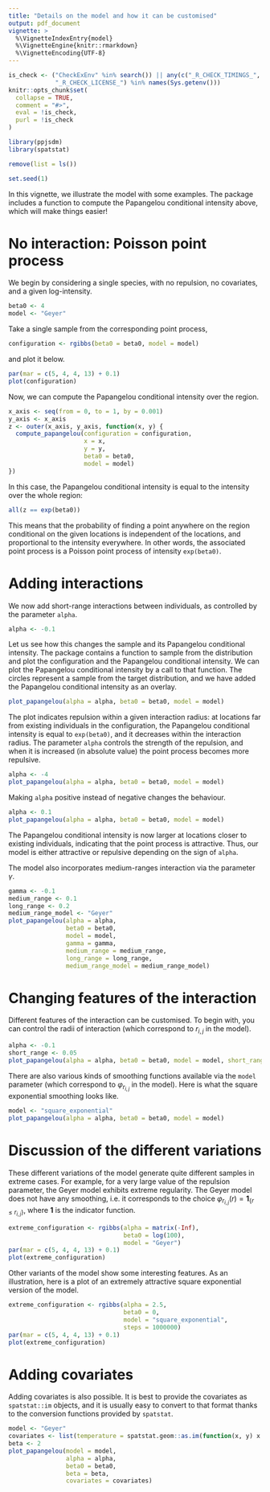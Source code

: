 ```yaml
---
title: "Details on the model and how it can be customised"
output: pdf_document
vignette: >
  %\VignetteIndexEntry{model}
  %\VignetteEngine{knitr::rmarkdown}
  %\VignetteEncoding{UTF-8}
---
```


```r
is_check <- ("CheckExEnv" %in% search()) || any(c("_R_CHECK_TIMINGS_",
             "_R_CHECK_LICENSE_") %in% names(Sys.getenv()))
knitr::opts_chunk$set(
  collapse = TRUE,
  comment = "#>",
  eval = !is_check,
  purl = !is_check
)
```

```r
library(ppjsdm)
library(spatstat)

remove(list = ls())

set.seed(1)
```

In this vignette, we illustrate the model with some examples.
The package includes a function to compute the Papangelou conditional intensity above, which will make things easier!

# No interaction: Poisson point process

We begin by considering a single species, with no repulsion, no covariates, and a given log-intensity.

```r
beta0 <- 4
model <- "Geyer"
```

Take a single sample from the corresponding point process,

```r
configuration <- rgibbs(beta0 = beta0, model = model)
```

and plot it below.

```r
par(mar = c(5, 4, 4, 13) + 0.1)
plot(configuration)
```

Now, we can compute the Papangelou conditional intensity over the region.

```r
x_axis <- seq(from = 0, to = 1, by = 0.001)
y_axis <- x_axis
z <- outer(x_axis, y_axis, function(x, y) {
  compute_papangelou(configuration = configuration, 
                     x = x, 
                     y = y, 
                     beta0 = beta0, 
                     model = model)
})
```

In this case, the Papangelou conditional intensity is equal to the intensity over the whole region:

```r
all(z == exp(beta0))
```

This means that the probability of finding a point anywhere on the region conditional on the given locations is independent of the locations, and proportional to the intensity everywhere.
In other words, the associated point process is a Poisson point process of intensity `exp(beta0)`.

# Adding interactions

We now add short-range interactions between individuals, as controlled by the parameter `alpha`.

```r
alpha <- -0.1
```

Let us see how this changes the sample and its Papangelou conditional intensity.
The package contains a function to sample from the distribution and plot the configuration and the Papangelou conditional intensity.
We can plot the Papangelou conditional intensity by a call to that function.
The circles represent a sample from the target distribution, and we have added the Papangelou conditional intensity as an overlay.

```r
plot_papangelou(alpha = alpha, beta0 = beta0, model = model)
```

The plot indicates repulsion within a given interaction radius: at locations far from existing individuals in the configuration, the Papangelou conditional intensity is equal to `exp(beta0)`, and it decreases within the interaction radius.
The parameter `alpha` controls the strength of the repulsion, and when it is increased (in absolute value) the point process becomes more repulsive.

```r
alpha <- -4
plot_papangelou(alpha = alpha, beta0 = beta0, model = model)
```

Making `alpha` positive instead of negative changes the behaviour.

```r
alpha <- 0.1
plot_papangelou(alpha = alpha, beta0 = beta0, model = model)
```

The Papangelou conditional intensity is now larger at locations closer to existing individuals, indicating that the point process is attractive.
Thus, our model is either attractive or repulsive depending on the sign of `alpha`.

The model also incorporates medium-ranges interaction via the parameter $\gamma$.
```r
gamma <- -0.1
medium_range <- 0.1
long_range <- 0.2
medium_range_model <- "Geyer"
plot_papangelou(alpha = alpha, 
                beta0 = beta0, 
                model = model, 
                gamma = gamma, 
                medium_range = medium_range,
                long_range = long_range,
                medium_range_model = medium_range_model)
```

# Changing features of the interaction

Different features of the interaction can be customised.
To begin with, you can control the radii of interaction (which correspond to $r_{i,j}$ in the model).

```r
alpha <- -0.1
short_range <- 0.05
plot_papangelou(alpha = alpha, beta0 = beta0, model = model, short_range = short_range)
```

There are also various kinds of smoothing functions available via the `model` parameter (which correspond to $\varphi_{r_{i,j}}$ in the model).
Here is what the square exponential smoothing looks like.

```r
model <- "square_exponential"
plot_papangelou(alpha = alpha, beta0 = beta0, model = model)
```

# Discussion of the different variations

These different variations of the model generate quite different samples in extreme cases.
For example, for a very large value of the repulsion parameter, the Geyer model exhibits extreme regularity.
The Geyer model does not have any smoothing, i.e. it corresponds to the choice $\varphi_{r_{i,j}}(r)=\mathbf1_{\{r\le r_{i,j}\}}$, where $\mathbf1$ is the indicator function.

```r
extreme_configuration <- rgibbs(alpha = matrix(-Inf),
                                beta0 = log(100),
                                model = "Geyer")
par(mar = c(5, 4, 4, 13) + 0.1)
plot(extreme_configuration)
```

Other variants of the model show some interesting features.
As an illustration, here is a plot of an extremely attractive square exponential version of the model.

```r
extreme_configuration <- rgibbs(alpha = 2.5,
                                beta0 = 0,
                                model = "square_exponential",
                                steps = 1000000)
par(mar = c(5, 4, 4, 13) + 0.1)
plot(extreme_configuration)
```

# Adding covariates

Adding covariates is also possible.
It is best to provide the covariates as `spatstat::im` objects, and it is usually easy to convert to that format thanks to the conversion functions provided by `spatstat`.

```r
model <- "Geyer"
covariates <- list(temperature = spatstat.geom::as.im(function(x, y) x - 0.5, W = owin()))
beta <- 2
plot_papangelou(model = model,
                alpha = alpha,
                beta0 = beta0,
                beta = beta,
                covariates = covariates)
```

<!-- # Multiple species setting -->

<!-- The package is in fact meant to work in a multiple species setting, so let us give an example in that case. -->

<!-- ```{r} -->
<!-- beta0 <- c(4, 4) -->
<!-- alpha <- cbind(c(-1, 0.1), c(0.1, -0.5)) -->
<!-- gamma <- cbind(c(-0.5, 0), c(0, -0.5)) -->
<!-- model <- "square_bump" -->
<!-- medium_range_model <- "square_exponential" -->
<!-- short_range <- cbind(c(0.05, 0.1), c(0.1, 0.2)) -->
<!-- medium_range <- cbind(c(0.075, 0), c(0, 0.2)) -->
<!-- long_range <- cbind(c(0.15, 0), c(0, 0.4)) -->
<!-- ``` -->

<!-- As in the previous sections, we sample from this distribution and compute the corresponding Papangelou conditional intensity for an individual of the first species. -->

<!-- ```{r} -->
<!-- plot_papangelou(model = model, -->
<!--                 medium_range_model = medium_range_model, -->
<!--                 alpha = alpha, -->
<!--                 beta0 = beta0, -->
<!--                 gamma = gamma, -->
<!--                 short_range = short_range, -->
<!--                 medium_range = medium_range, -->
<!--                 long_range = long_range) -->
<!-- ``` -->

<!-- It can be seen that the new individual exhibits repulsion from individuals of its own species (the circles) and is instead attracted to individuals of the other species (the triangles). -->
